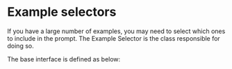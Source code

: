 # Example selectors

If you have a large number of examples, you may need to select which ones to include in the prompt. The Example Selector is the class responsible for doing so.

The base interface is defined as below:


<GetStarted />
